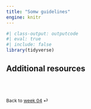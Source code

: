 ```yaml
---
title: "Somw guidelines"
engine: knitr
---
```


```r
#| class-output: outputcode
#| eval: true
#| include: false
library(tidyverse)
```


## Additional resources


<br><br>

::: {style="font-size: 0.875em;"}
Back to [week 04](/weeks/week-4.qmd) ⏎
:::